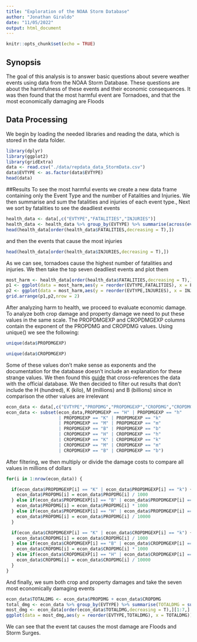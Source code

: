 ```yaml
---
title: "Exploration of the NOAA Storm Database"
author: "Jonathan Giraldo"
date: "11/05/2022"
output: html_document
---
```


```r
knitr::opts_chunk$set(echo = TRUE)
```

## Synopsis
The goal of this analysis is to answer basic questions about severe weather events using data from the NOAA Storm Database. These questions are about the harmfulness of these events and their economic consequences. It was then found that the most harmful event are Tornadoes, and that the most economically damaging are Floods

## Data Processing
We begin by loading the needed libraries and reading the data, which is stored in the data folder.
```r
library(dplyr)
library(ggplot2)
library(gridExtra)
data <- read.csv("./data/repdata_data_StormData.csv")
data$EVTYPE <- as.factor(data$EVTYPE)
head(data)
```

##Results
To see the most harmful events we create a new data frame containing only the Event Type and the number of Fatalities and Injuries. We then summarise and sum the fatalities and injuries of each event type., Next we sort by fatalities to see the deadliest events
```r
health_data <- data[,c("EVTYPE","FATALITIES","INJURIES")] 
health_data <- health_data %>% group_by(EVTYPE) %>% summarise(across(everything(),sum))
head(health_data[order(health_data$FATALITIES,decreasing = T),])
```

and then the events that cause the most injuries
```r
head(health_data[order(health_data$INJURIES,decreasing = T),])
```

As we can see, tornadoes cause the highest number of fatalities and injuries. We then take the top seven deadliest events and plot them
```r
most_harm <- health_data[order(health_data$FATALITIES,decreasing = T),][1:7,]
p1 <- ggplot(data = most_harm,aes(y = reorder(EVTYPE,FATALITIES), x = FATALITIES)) + geom_bar(stat = "identity",fill = "red") + ggtitle("Top 7 Most Harmful Events") + theme(plot.title = element_text(hjust = 0.5)) + ylab("Event Type") + xlab("Fatalities")
p2 <- ggplot(data = most_harm,aes(y = reorder(EVTYPE,INJURIES), x = INJURIES)) + geom_bar(stat = "identity",fill = "blue") + ylab("Event Type") + xlab("Injuries")
grid.arrange(p1,p2,nrow = 2)
```

After analyzing harm to health, we proceed to evaluate economic damage. To analyze both crop damage and property damage we need to put these values in the same scale. The PROPDMGEXP and CROPDMGEXP columns contain the exponent of the PROPDMG and CROPDMG values. Using unique() we see the following:
```r
unique(data$PROPDMGEXP)
```
```r
unique(data$CROPDMGEXP)
```

Some of these values don't make sense as exponents and the documentation for the database doesn't include an explanation for these strange values. We then found this [guide](https://rstudio-pubs-static.s3.amazonaws.com/58957_37b6723ee52b455990e149edde45e5b6.html) that cross-references the data with the official database. We then decided to filter out results that don't include the H (hundred), K (kilo), M (millions) and B (billions) since in comparison the other values are irrelevant
```r
econ_data <- data[,c("EVTYPE","PROPDMG","PROPDMGEXP","CROPDMG","CROPDMGEXP")]
econ_data <- subset(econ_data,PROPDMGEXP == "H" | PROPDMGEXP == "h" 
                    | PROPDMGEXP == "K" | PROPDMGEXP == "k" 
                    | PROPDMGEXP == "M" | PROPDMGEXP == "m" 
                    | PROPDMGEXP == "B" | PROPDMGEXP == "b" 
                    | CROPDMGEXP == "H" | CROPDMGEXP == "h" 
                    | CROPDMGEXP == "K" | CROPDMGEXP == "k" 
                    | CROPDMGEXP == "M" | CROPDMGEXP == "m" 
                    | CROPDMGEXP == "B" | CROPDMGEXP == "b")

```

After filtering, we then multiply or divide the damage costs to compare all values in millions of dollars
```r
for(i in 1:nrow(econ_data)) {

  if(econ_data$PROPDMGEXP[i] == "K" | econ_data$PROPDMGEXP[i] == "k") {
    econ_data$PROPDMG[i] = econ_data$PROPDMG[i] / 1000
  } else if(econ_data$PROPDMGEXP[i] == "B" | econ_data$PROPDMGEXP[i] == "b") {
    econ_data$PROPDMG[i] = econ_data$PROPDMG[i] * 1000
  } else if(econ_data$PROPDMGEXP[i] == "H" | econ_data$PROPDMGEXP[i] == "h") {
    econ_data$PROPDMG[i] = econ_data$PROPDMG[i] / 10000
  }

  if(econ_data$CROPDMGEXP[i] == "K" | econ_data$CROPDMGEXP[i] == "k") {
    econ_data$CROPDMG[i] = econ_data$CROPDMG[i] / 1000
  } else if(econ_data$CROPDMGEXP[i] == "B" | econ_data$CROPDMGEXP[i] == "b") {
    econ_data$CROPDMG[i] = econ_data$CROPDMG[i] * 1000
  } else if(econ_data$CROPDMGEXP[i] == "H" | econ_data$CROPDMGEXP[i] == "h") {
    econ_data$CROPDMG[i] = econ_data$CROPDMG[i] / 10000
  }
}
```

And finally, we sum both crop and property damages and take the seven most economically damaging events
```r
econ_data$TOTALDMG <- econ_data$PROPDMG + econ_data$CROPDMG
total_dmg <- econ_data %>% group_by(EVTYPE) %>% summarise(TOTALDMG = sum(TOTALDMG))
most_dmg <- econ_data[order(econ_data$TOTALDMG,decreasing = T),][1:7,]
ggplot(data = most_dmg,aes(y = reorder(EVTYPE,TOTALDMG), x = TOTALDMG)) + geom_bar(stat = "identity",fill = "green") + ggtitle("Top 7 Most Economically Damaging Events") + theme(plot.title = element_text(hjust = 0.5)) + ylab("Event Type") + xlab("Total Damage Cost in Millions (USD)")
```

We can see that the event tat causes the most damage are Floods and Storm Surges.